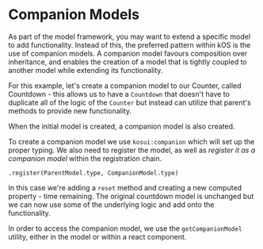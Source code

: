 
<Meta title="Foundations/4b. Companion Models" />

# Companion Models

As part of the model framework, you may want to extend a specific model to add functionality. Instead of this, the preferred pattern within kOS is the use of companion models. A companion model favours composition over inheritance, and enables the creation of a model that is tightly coupled to another model while extending its functionality.

For this example, let's create a companion model to our Counter, called Countdown - this allows us to have a `Countdown` that doesn't have to duplicate all of the logic of the `Counter` but instead can utilize that parent's methods to provide new functionality.

When the initial model is created, a companion model is also created.

To create a companion model we use `kosui:companion` which will set up the proper typing. We also need to register the model, as well as _register it as a companion model_ within the registration chain.

`.register(ParentModel.type, CompanionModel.type)`

<Snippet name="countdown@countdown-model.ts" />

In this case we're adding a `reset` method and creating a new computed property - time remaining. The original countdown model is unchanged but we can now use some of the underlying logic and add onto the functionality.

In order to access the companion model, we use the `getCompanionModel` utility, either in the model or within a react component.

<Snippet name="CountdownExample@countdown-example.tsx" />

<Canvas of={TimerExampleStory} />
